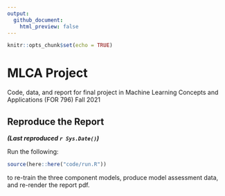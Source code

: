 ```yaml
---
output: 
  github_document:
    html_preview: false
---
```


```r
knitr::opts_chunk$set(echo = TRUE)
```

# MLCA Project

Code, data, and report for final project in Machine Learning Concepts and 
Applications (FOR 796) Fall 2021

## Reproduce the Report

***(Last reproduced `r Sys.Date()`)***

Run the following:
```r
source(here::here("code/run.R"))
```
to re-train the three component models, produce model assessment data, and
re-render the report pdf. 


